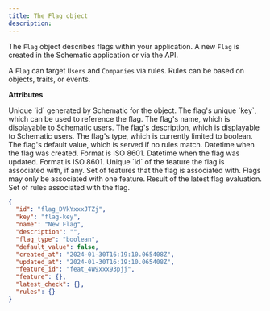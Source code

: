 ```yaml
---
title: The Flag object
description: 
---
```


The `Flag` object describes flags within your application. A new `Flag` is created in the Schematic application or via the API.

A `Flag` can target `Users` and `Companies` via rules. Rules can be based on objects, traits, or events.

**Attributes**

<ParamField path="id" type="string">
Unique `id` generated by Schematic for the object.
</ParamField>

<ParamField path="key" type="string">
The flag's unique `key`, which can be used to reference the flag.
</ParamField>

<ParamField path="name" type="string">
The flag's name, which is displayable to Schematic users.
</ParamField>

<ParamField path="description" type="string">
The flag's description, which is displayable to Schematic users.
</ParamField>

<ParamField path="flag_type" type="string">
The flag's type, which is currently limited to boolean.
</ParamField>

<ParamField path="default_value" type="boolean">
The flag's default value, which is served if no rules match.
</ParamField>

<ParamField path="created_at" type="datetime">
Datetime when the flag was created. Format is ISO 8601.
</ParamField>

<ParamField path="updated_at" type="datetime">
Datetime when the flag was updated. Format is ISO 8601.
</ParamField>

<ParamField path="feature_id" type="string">
Unique `id` of the feature the flag is associated with, if any.
</ParamField>

<ParamField path="feature" type="dictionary">
Set of features that the flag is associated with. Flags may only be associated with one feature.
</ParamField>

<ParamField path="latest_check" type="dictionary">
Result of the latest flag evaluation.
</ParamField>

<ParamField path="rules" type="dictionary">
Set of rules associated with the flag.
</ParamField>

<ResponseExample>

```json Response
{
  "id": "flag_DVkYxxxJTZj",
  "key": "flag-key",
  "name": "New Flag",
  "description": "",
  "flag_type": "boolean",
  "default_value": false,
  "created_at": "2024-01-30T16:19:10.065408Z",
  "updated_at": "2024-01-30T16:19:10.065408Z",
  "feature_id": "feat_4W9xxx93pjj",
  "feature": {},
  "latest_check": {},
  "rules": {}
}
```
</ResponseExample>